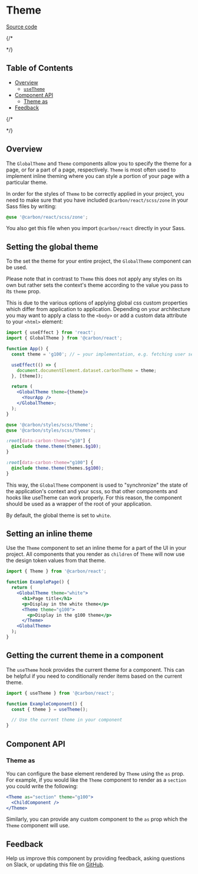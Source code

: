 
# Theme

[Source code](https://github.com/carbon-design-system/carbon/tree/main/packages/react/src/components/Theme)

{/* <!-- prettier-ignore-start -->
<!-- START doctoc generated TOC please keep comment here to allow auto update -->
<!-- DON'T EDIT THIS SECTION, INSTEAD RE-RUN doctoc TO UPDATE --> */}
## Table of Contents

- [Overview](#overview)
  - [`useTheme`](#usetheme)
- [Component API](#component-api)
  - [Theme as](#theme-as)
- [Feedback](#feedback)

{/* <!-- END doctoc generated TOC please keep comment here to allow auto update -->
<!-- prettier-ignore-end --> */}

## Overview

The `GlobalTheme` and `Theme` components allow you to specify the theme for a
page, or for a part of a page, respectively. `Theme` is most often used to
implement inline theming where you can style a portion of your page with a
particular theme.

In order for the styles of `Theme` to be correctly applied in your project, you
need to make sure that you have included `@carbon/react/scss/zone` in your Sass
files by writing:

```scss
@use '@carbon/react/scss/zone';
```

You also get this file when you import `@carbon/react` directly in your Sass.

<Canvas>
  <Story of={ThemeStories.Default} />
</Canvas>

## Setting the global theme

To the set the theme for your entire project, the `GlobalTheme` component can be used.

Please note that in contrast to `Theme` this does not apply any styles on its own but rather sets the context's theme according to the value you pass to its `theme` prop.

This is due to the various options of applying global css custom properties which differ from application to application. Depending on your architecture you may want to apply a class to the `<body>` or add a custom data attribute to your `<html>` element:

```jsx
import { useEffect } from 'react';
import { GlobalTheme } from '@carbon/react';

function App() {
  const theme = 'g100'; // ← your implementation, e.g. fetching user settings

  useEffect(() => {
    document.documentElement.dataset.carbonTheme = theme;
  }, [theme]);

  return (
    <GlobalTheme theme={theme}>
      <YourApp />
    </GlobalTheme>;
  );
}
```

```scss
@use '@carbon/styles/scss/theme';
@use '@carbon/styles/scss/themes';

:root[data-carbon-theme="g10"] {
  @include theme.theme(themes.$g10);
}

:root[data-carbon-theme="g100"] {
  @include theme.theme(themes.$g100);
}
```

This way, the `GlobalTheme` component is used to "synchronize" the state of the application's context and your scss, so that other components and hooks like useTheme can work properly.
For this reason, the component should be used as a wrapper of the root of your application.

By default, the global theme is set to `white`.

## Setting an inline theme

Use the `Theme` component to set an inline theme for a part of the UI in your
project. All components that you render as `children` of `Theme` will now use
the design token values from that theme.

```jsx
import { Theme } from '@carbon/react';

function ExamplePage() {
  return (
    <GlobalTheme theme="white">
      <h1>Page title</h1>
      <p>Display in the white theme</p>
      <Theme theme="g100">
        <p>Display in the g100 theme</p>
      </Theme>
    <GlobalTheme>
  );
}
```

<Canvas>
  <Story of={ThemeStories.Default} />
</Canvas>

## Getting the current theme in a component

The `useTheme` hook provides the current theme for a component. This can be
helpful if you need to conditionally render items based on the current theme.

```jsx
import { useTheme } from '@carbon/react';

function ExampleComponent() {
  const { theme } = useTheme();

  // Use the current theme in your component
}
```

<Canvas>
  <Story of={ThemeStories.UseTheme} />
</Canvas>

## Component API

<ArgsTable />

### Theme as

You can configure the base element rendered by `Theme` using the `as` prop. For
example, if you would like the `Theme` component to render as a `section` you
could write the following:

```jsx
<Theme as="section" theme="g100">
  <ChildComponent />
</Theme>
```

Similarly, you can provide any custom component to the `as` prop which the
`Theme` component will use.

## Feedback

Help us improve this component by providing feedback, asking questions on Slack,
or updating this file on
[GitHub](https://github.com/carbon-design-system/carbon/edit/main/packages/carbon-react/src/components/Theme/Theme.mdx).
